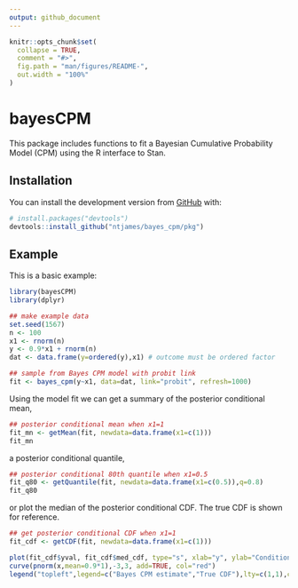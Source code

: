 ```yaml
---
output: github_document
---
```


<!-- README.md is generated from README.Rmd. Please edit that file -->

```r
knitr::opts_chunk$set(
  collapse = TRUE,
  comment = "#>",
  fig.path = "man/figures/README-",
  out.width = "100%"
)
```

# bayesCPM

<!-- badges: start -->
<!-- badges: end -->

This package includes functions to fit a Bayesian Cumulative Probability Model (CPM) using the R interface to Stan.

## Installation

You can install the development version from [GitHub](https://github.com/) with:

``` r
# install.packages("devtools")
devtools::install_github("ntjames/bayes_cpm/pkg")
```

## Example

This is a basic example:

```r
library(bayesCPM)
library(dplyr)

## make example data
set.seed(1567)
n <- 100
x1 <- rnorm(n)
y <- 0.9*x1 + rnorm(n)
dat <- data.frame(y=ordered(y),x1) # outcome must be ordered factor

## sample from Bayes CPM model with probit link
fit <- bayes_cpm(y~x1, data=dat, link="probit", refresh=1000)
```

Using the model fit we can get a summary of the posterior conditional mean,

```r
## posterior conditional mean when x1=1
fit_mn <- getMean(fit, newdata=data.frame(x1=c(1)))
fit_mn
```

a posterior conditional quantile,

```r
## posterior conditional 80th quantile when x1=0.5
fit_q80 <- getQuantile(fit, newdata=data.frame(x1=c(0.5)),q=0.8)
fit_q80
```

or plot the median of the posterior conditional CDF. The true CDF is shown for reference.

```r
## get posterior conditional CDF when x1=1
fit_cdf <- getCDF(fit, newdata=data.frame(x1=c(1))) 

plot(fit_cdf$yval, fit_cdf$med_cdf, type="s", xlab="y", ylab="Conditional CDF")
curve(pnorm(x,mean=0.9*1),-3,3, add=TRUE, col="red")
legend("topleft",legend=c("Bayes CPM estimate","True CDF"),lty=c(1,1),col=c(1,2))
```

<!--
You'll still need to render `README.Rmd` regularly, to keep `README.md` up-to-date.

You can also embed plots, In that case, don't forget to commit and push the resulting figure files, so they display on GitHub!
-->